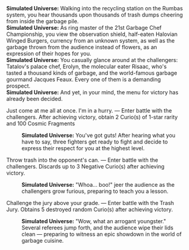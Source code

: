 {{Dialogue Start}}
:'''Simulated Universe:''' Walking into the recycling station on the Rumbas system, you hear thousands upon thousands of trash dumps cheering from inside the garbage pile.
:'''Simulated Universe:''' As ring master of the 21st Garbage Chef Championship, you view the observation shield, half-eaten Halovian Winged Burgers, currency from an unknown system, as well as the garbage thrown from the audience instead of flowers, as an expression of their hopes for you.
:'''Simulated Universe:''' You casually glance around at the challengers: Tatalov's palace chef, Erolyn, the molecular eater Risaac, who's tasted a thousand kinds of garbage, and the world-famous garbage gourmand Jacques Feaux. Every one of them is a demanding prospect.
:'''Simulated Universe:''' And yet, in your mind, the menu for victory has already been decided.
:{{DIcon|Star}} Just come at me all at once. I'm in a hurry. &mdash; Enter battle with the challengers. After achieving victory, obtain 2 Curio(s) of 1-star rarity and 100 Cosmic Fragments
::'''Simulated Universe:''' You've got guts! After hearing what you have to say, three fighters get ready to fight and decide to express their respect for you at the highest level.
:{{DIcon|Star}} Throw trash into the opponent's can. &mdash; Enter battle with the challengers. Discards up to 3 Negative Curio(s) after achieving victory.
::'''Simulated Universe:''' "Whoa... boo!" jeer the audience as the challengers grow furious, preparing to teach you a lesson.
:{{DIcon|Star}} Challenge the jury above your grade. &mdash; Enter battle with the Trash Jury. Obtains 5 destroyed random Curio(s) after achieving victory.
::'''Simulated Universe:''' "Wow, what an arrogant youngster." Several referees jump forth, and the audience wipe their lids clean &mdash; preparing to witness an epic showdown in the world of garbage cuisine.
{{Dialogue End}}
